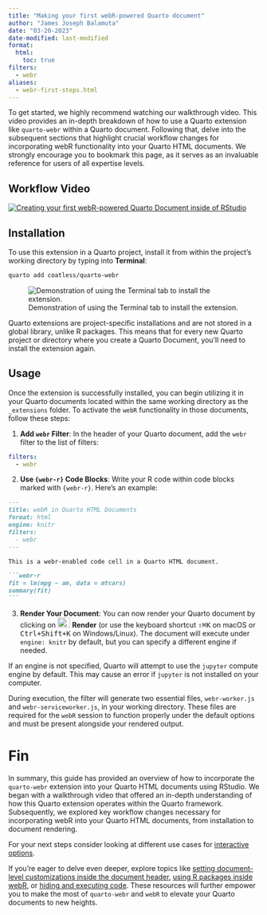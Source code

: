 ```yaml
---
title: "Making your first webR-powered Quarto document"
author: "James Joseph Balamuta"
date: "03-20-2023"
date-modified: last-modified
format: 
  html:
    toc: true
filters:
  - webr
aliases:
  - webr-first-steps.html
---
```


To get started, we highly recommend watching our walkthrough video. This video provides an in-depth breakdown of how to use a Quarto extension like `quarto-webr` within a Quarto document. Following that, delve into the subsequent sections that highlight crucial workflow changes for incorporating webR functionality into your Quarto HTML documents. We strongly encourage you to bookmark this page, as it serves as an invaluable reference for users of all expertise levels.

## Workflow Video

[![Creating your first webR-powered Quarto Document inside of RStudio](http://img.youtube.com/vi/DoRR2S5lLvk/0.jpg)](https://youtu.be/DoRR2S5lLvk "Creating your first webR-powered Quarto Document inside of RStudio")

## Installation

To use this extension in a Quarto project, install it from within the project's working directory by typing into **Terminal**:

```bash
quarto add coatless/quarto-webr
```

![Demonstration of using the Terminal tab to install the extension.](https://i.imgur.com/aVuBdyN.png)

:::callout-note
Quarto extensions are project-specific installations and are not stored in a global library, unlike R packages. This means that for every new Quarto project or directory where you create a Quarto Document, you'll need to install the extension again.
:::

## Usage

Once the extension is successfully installed, you can begin utilizing it in your Quarto documents located within the same working directory as the `_extensions` folder. To activate the `webR` functionality in those documents, follow these steps:

1. **Add `webr` Filter**: In the header of your Quarto document, add the `webr` filter to the list of filters:

```yaml
filters:
  - webr
```

2. **Use `{webr-r}` Code Blocks**: Write your R code within code blocks marked with `{webr-r}`. Here's an example:

````markdown
---
title: webR in Quarto HTML Documents
format: html
engine: knitr
filters:
  - webr
---

This is a webr-enabled code cell in a Quarto HTML document.

```webr-r
fit = lm(mpg ~ am, data = mtcars)
summary(fit)
```
````

3. **Render Your Document**: You can now render your Quarto document by clicking on <kbd>![](images/rstudio-render-button.png){width="25" height="20"}</kbd> **Render** (or use the keyboard shortcut <kbd>⇧⌘K</kbd> on macOS or <kbd>Ctrl+Shift+K</kbd> on Windows/Linux). The document will execute under `engine: knitr` by default, but you can specify a different engine if needed. 

:::callout-note
If an engine is not specified, Quarto will attempt to use the `jupyter` compute engine by default. This may cause an error if `jupyter` is not installed on your computer.
:::

During execution, the filter will generate two essential files, `webr-worker.js` and `webr-serviceworker.js`, in your working directory. These files are required for the `webR` session to function properly under the default options and must be present alongside your rendered output.

# Fin

In summary, this guide has provided an overview of how to incorporate the `quarto-webr` extension into your Quarto HTML documents using RStudio. We began with a walkthrough video that offered an in-depth understanding of how this Quarto extension operates within the Quarto framework. Subsequently, we explored key workflow changes necessary for incorporating webR into your Quarto HTML documents, from installation to document rendering.

For your next steps consider looking at different use cases for [interactive options](qwebr-code-cell-demos.qmd).

If you're eager to delve even deeper, explore topics like [setting document-level customizations inside the document header](qwebr-meta-options.qmd), [using R packages inside webR](qwebr-using-r-packages.qmd), or [hiding and executing code](qwebr-internal-cell.qmd). These resources will further empower you to make the most of `quarto-webr` and `webR` to elevate your Quarto documents to new heights.